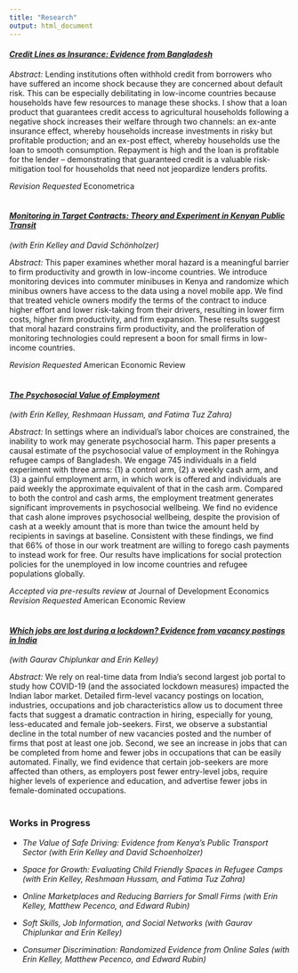 ```yaml
---
title: "Research"
output: html_document
---
```

<div>

#### <em> [Credit Lines as Insurance: Evidence from Bangladesh](pdfs/JMP_Lane.pdf) </em> 

*Abstract:*
Lending institutions often withhold credit from borrowers who have suffered an income shock because they are concerned about default risk. This can be especially debilitating in low-income countries because households have few resources to manage these shocks. I show that a loan product that guarantees credit access to agricultural households following a negative shock increases their welfare through two channels: an ex-ante insurance effect, whereby households increase investments in risky but profitable production; and an ex-post effect, whereby households use the loan to smooth consumption. Repayment is high and the loan is profitable for the lender – demonstrating that guaranteed credit is a valuable risk-mitigation tool for households that need not jeopardize lenders profits.

*Revision Requested* Econometrica
<br/>
<br/>

#### <em> [Monitoring in Target Contracts: Theory and Experiment in Kenyan Public Transit](pdfs/matatu.pdf) </em>
*(with Erin Kelley and David Sch&ouml;nholzer)*

*Abstract:*
This paper examines whether moral hazard is a meaningful barrier to firm productivity and growth in low-income countries. We introduce monitoring devices into commuter minibuses in Kenya and randomize which minibus owners have access to the data using a novel mobile app. We find that treated vehicle owners modify the terms of the contract to induce higher effort and lower risk-taking from their drivers, resulting in lower firm costs, higher firm productivity, and firm expansion. These results suggest that moral hazard constrains firm productivity, and the proliferation of monitoring technologies could represent a boon for small firms in low-income countries.

*Revision Requested* American Economic Review
<br/>
<br/>


#### <em> [The Psychosocial Value of Employment](pdfs/employment.pdf) </em> 
*(with Erin Kelley, Reshmaan Hussam, and Fatima Tuz Zahra)* 

*Abstract:*
In settings where an individual’s labor choices are constrained, the inability to work may generate psychosocial harm. This paper presents a causal estimate of the psychosocial value of employment in the Rohingya refugee camps of Bangladesh. We engage 745 individuals in a field experiment with three arms: (1) a control arm, (2) a weekly cash arm, and (3) a gainful employment arm, in which work is offered and individuals are paid weekly the approximate equivalent of that in the cash arm. Compared to both the control and cash arms, the employment treatment generates significant improvements in psychosocial wellbeing. We find no evidence that cash alone improves psychosocial wellbeing, despite the provision of cash at a weekly amount that is more than twice the amount held by recipients in savings at baseline. Consistent with these findings, we find that 66% of those in our work treatment are willing to forego cash payments to instead work for free. Our results have implications for social protection policies for the unemployed in low income countries and refugee populations globally.

*Accepted via pre-results review at* Journal of Development Economics
*Revision Requested* American Economic Review
<br/>
<br/>

#### <em> [Which jobs are lost during a lockdown? Evidence from vacancy postings in India](pdfs/CKL_Covid_July2020.pdf) </em>
*(with Gaurav Chiplunkar and Erin Kelley)*

*Abstract:*
We rely on real-time data from India's second largest job portal to study how COVID-19 (and the associated lockdown measures) impacted the Indian labor market. Detailed firm-level vacancy postings on location, industries, occupations and job characteristics allow us to document three facts that suggest a dramatic contraction in hiring, especially for young, less-educated and female job-seekers. First, we observe a substantial decline in the total number of new vacancies posted and the number of firms that post at least one job. Second, we see an increase in jobs that can be completed from home and fewer jobs in occupations that can be easily automated. Finally, we find evidence that certain job-seekers are more affected than others, as employers post fewer entry-level jobs, require higher levels of experience and education, and advertise fewer jobs in female-dominated occupations.
<br/>
<br/>


### Works in Progress

+ *The Value of Safe Driving: Evidence from Kenya's Public Transport Sector (with Erin Kelley and David Schoenholzer)*

+ *Space for Growth: Evaluating Child Friendly Spaces in Refugee Camps (with Erin Kelley, Reshmaan Hussam, and Fatima Tuz Zahra)*

+ *Online Marketplaces and Reducing Barriers for Small Firms (with Erin Kelley, Matthew Pecenco, and Edward Rubin)*

+ *Soft Skills, Job Information, and Social Networks (with Gaurav Chiplunkar and Erin Kelley)*

+ *Consumer Discrimination: Randomized Evidence from Online Sales (with Erin Kelley, Matthew Pecenco, and Edward Rubin)*

</div>



